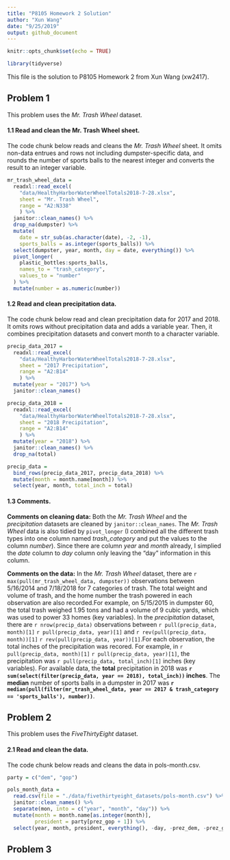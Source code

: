 ```yaml
---
title: "P8105 Homework 2 Solution"
author: "Xun Wang"
date: "9/25/2019"
output: github_document
---
```


```r
knitr::opts_chunk$set(echo = TRUE)

library(tidyverse)
```

This file is the solution to P8105 Homework 2 from Xun Wang (xw2417).

## Problem 1

This problem uses the *Mr. Trash Wheel* dataset. 

#### 1.1 Read and clean the Mr. Trash Wheel sheet.

The code chunk below reads and cleans the *Mr. Trash Wheel* sheet. It omits non-data entrues and rows not including dumpster-specific data, and rounds the number of sports balls to the nearest integer and converts the result to an integer variable.

```r
mr_trash_wheel_data = 
  readxl::read_excel(
    "data/HealthyHarborWaterWheelTotals2018-7-28.xlsx",
    sheet = "Mr. Trash Wheel",
    range = "A2:N338"
    ) %>%
  janitor::clean_names() %>%
  drop_na(dumpster) %>% 
  mutate(
    date = str_sub(as.character(date), -2, -1),
    sports_balls = as.integer(sports_balls)) %>% 
  select(dumpster, year, month, day = date, everything()) %>% 
  pivot_longer(
    plastic_bottles:sports_balls,
    names_to = "trash_category",
    values_to = "number"
  ) %>% 
  mutate(number = as.numeric(number))
```


#### 1.2 Read and clean precipitation data.

The code chunk below read and clean precipitation data for 2017 and 2018. It omits rows without precipitation data and adds a variable year. Then, it combines precipitation datasets and convert month to a character variable.

```r
precip_data_2017 = 
  readxl::read_excel(
    "data/HealthyHarborWaterWheelTotals2018-7-28.xlsx",
    sheet = "2017 Precipitation",
    range = "A2:B14"
    ) %>%
  mutate(year = "2017") %>% 
  janitor::clean_names() 

precip_data_2018 = 
  readxl::read_excel(
    "data/HealthyHarborWaterWheelTotals2018-7-28.xlsx",
    sheet = "2018 Precipitation",
    range = "A2:B14"
    ) %>%
  mutate(year = "2018") %>% 
  janitor::clean_names() %>% 
  drop_na(total)

precip_data = 
  bind_rows(precip_data_2017, precip_data_2018) %>%
  mutate(month = month.name[month]) %>% 
  select(year, month, total_inch = total)
```

#### 1.3 Comments.

**Comments on cleaning data:** Both the *Mr. Trash Wheel* and the *precipitation* datasets are cleaned by `janitor::clean_names`. The *Mr. Trash Wheel* data is also tidied by `pivot_longer` (I combined all the different trash types into one column named *trash_category* and put the values to the column *number*). Since there are column *year* and *month* already, I simplied the *date* column to *day* column only leaving the "day" information in this column.

**Comments on the data:** In the *Mr. Trash Wheel* dataset, there are `r max(pull(mr_trash_wheel_data, dumpster))` observations between 5/16/2014 and 7/18/2018 for 7 categories of trash. The total weight and volume of trash, and the home number the trash powered in each observation are also recorded.For example, on 5/15/2015 in dumpster 60, the total trash weighed 1.95 tons and had a volume of 9 cubic yards, which was used to power 33 homes (key variables). In the *precipitation* dataset, there are `r nrow(precip_data)` observations between `r pull(precip_data, month)[1]` `r pull(precip_data, year)[1]` and `r rev(pull(precip_data, month))[1]` `r rev(pull(precip_data, year))[1]`.For each observation, the total inches of the precipitation was recored. For example, in `r pull(precip_data, month)[1]` `r pull(precip_data, year)[1]`, the precipitation was `r pull(precip_data, total_inch)[1]` inches (key variables). For available data, the **total** precipitation in 2018 was **`r sum(select(filter(precip_data, year == 2018), total_inch))` inches**. The **median** number of sports balls in a dumpster in 2017 was **`r median(pull(filter(mr_trash_wheel_data, year == 2017 & trash_category == 'sports_balls'), number))`**.

## Problem 2

This problem uses the *FiveThirtyEight* dataset. 

#### 2.1 Read and clean the data.

The code chunk below reads and cleans the data in pols-month.csv.

```r
party = c("dem", "gop")

pols_month_data = 
  read.csv(file = "./data/fivethirtyeight_datasets/pols-month.csv") %>% 
  janitor::clean_names() %>% 
  separate(mon, into = c("year", "month", "day")) %>% 
  mutate(month = month.name[as.integer(month)],
         president = party[prez_gop + 1]) %>%
  select(year, month, president, everything(), -day, -prez_dem, -prez_gop)
```


## Problem 3